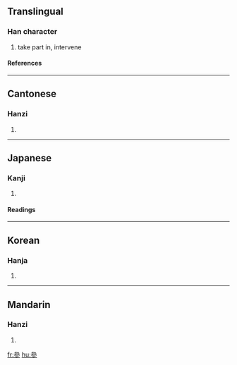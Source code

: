 {{see|参|參}}

==Translingual==
===Han character===
{{Han char|rad=厶|as=09|sn=11|four=2320<sub>2</sub>|canj=戈戈戈竹 (IIIH)}}
# take part in, intervene
====References====
{{Han ref|kx=0164.280|dkj=03098|dj=0372.280|hdz=10387.230|uh=53C3|ud=21443|bh=B0D1|bd=45265}}
----
==Cantonese==
===Hanzi===
{{yue-hanzi|jyut=|y=chaam1}}
# {{defn|Cantonese}}
----
==Japanese==
===Kanji===
{{ja-kanji|grade=|rs=厶09}}
# {{defn|Japanese}} 
====Readings====
{{ja-readings|on=[[さん]] (san)|kun=[[まいる]] (mairu)}}
----
==Korean==
===Hanja===
{{ko-hanja|hangeul=[[참]], [[삼]]|rv=cham, sam|mr=ch'am, sam}}
# {{defn|Korean}}
----
==Mandarin==
===Hanzi===
{{cmn-hanzi|sim=参|pin=[[cān]] (can1), [[cēn]] (cen1), [[dēn]] (den1), [[sān]] (san1), [[sǎn3san]] (san3san3), [[shēn]] (shen1)|wg=ts'an<sup>1</sup>, ts'en<sup>1</sup>, *<sup>1</sup>, san<sup>1</sup>, <sup>3</sup>, shen<sup>1</sup>}}
# {{defn|Mandarin}}

[[fr:參]]
[[hu:參]]